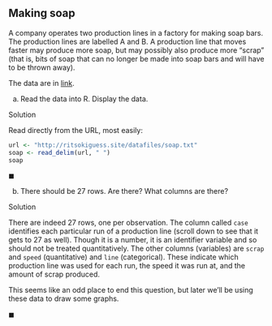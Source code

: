##  Making soap


 A company operates two production lines in a factory for
making soap bars. The production lines are
labelled A and B. A production line that moves faster may produce more
soap, but may possibly also produce more "scrap" (that is, bits of
soap that 
can no longer be made into soap bars and will have to be thrown away).  

The data are in [link](http://ritsokiguess.site/datafiles/soap.txt).



(a) Read the data into R.  Display the data. 


Solution


Read directly from the URL, most easily:
```r
url <- "http://ritsokiguess.site/datafiles/soap.txt"
soap <- read_delim(url, " ")
soap
```

    
$\blacksquare$


(b) There should be 27
rows. Are there? What columns are there?

Solution

There are indeed 27 rows, one per observation. The column called `case` identifies  each particular run of a production line (scroll down to see that it gets to 27 as well). Though it is a number, it is an identifier variable and so should not be treated quantitatively. The other columns (variables) are `scrap` and `speed` (quantitative) and `line` (categorical). These indicate which production line was used for each run, the speed it was run at, and the amount of scrap produced.

This seems like an odd place to end this question, but later we'll be using these data to draw some graphs. 

$\blacksquare$

